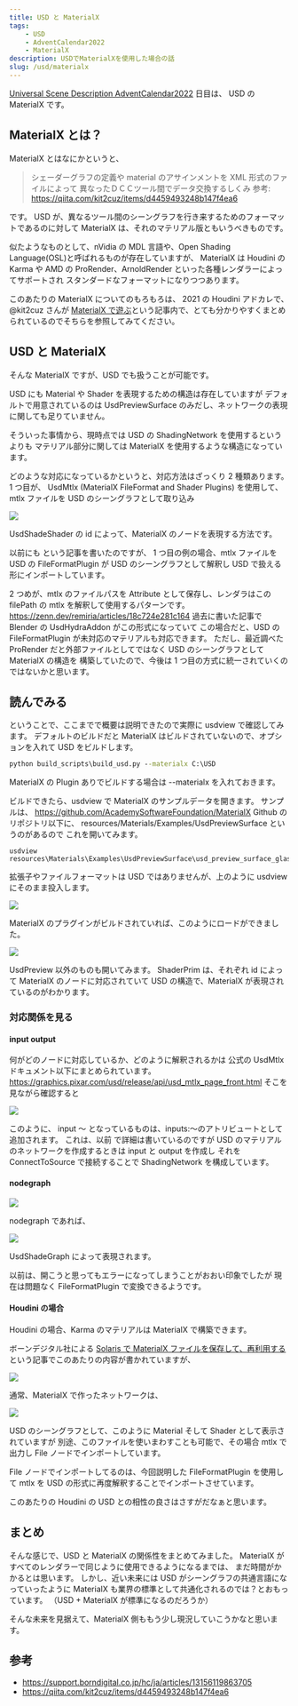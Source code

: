 ```yaml
---
title: USD と MaterialX
tags:
    - USD
    - AdventCalendar2022
    - MaterialX
description: USDでMaterialXを使用した場合の話
slug: /usd/materialx
---
```


[Universal Scene Description AdventCalendar2022](https://qiita.com/advent-calendar/2022/usd) 日目は、 USD の MaterialX です。

## MaterialX とは？

MaterialX とはなにかというと、

> シェーダーグラフの定義や material のアサインメントを XML 形式のファイルによって
> 異なったＤＣＣツール間でデータ交換するしくみ
> 参考: https://qiita.com/kit2cuz/items/d4459493248b147f4ea6

です。
USD が、異なるツール間のシーングラフを行き来するためのフォーマットであるのに対して
MaterialX は、それのマテリアル版ともいうべきものです。

似たようなものとして、nVidia の MDL 言語や、Open Shading Language(OSL)と呼ばれるものが存在していますが、
MaterialX は Houdini の Karma や AMD の ProRender、ArnoldRender といった各種レンダラーによってサポートされ
スタンダードなフォーマットになりつつあります。

このあたりの MaterialX についてのもろもろは、 2021 の Houdini アドカレで、 @kit2cuz さんが [MaterialX で遊ぶ](https://qiita.com/kit2cuz/items/d4459493248b147f4ea6)という記事内で、とても分かりやすくまとめられているのでそちらを参照してみてください。

## USD と MaterialX

そんな MaterialX ですが、USD でも扱うことが可能です。

USD にも Material や Shader を表現するための構造は存在していますが
デフォルトで用意されているのは UsdPreviewSurface のみだし、ネットワークの表現に関しても足りていません。

そういった事情から、現時点では USD の ShadingNetwork を使用するというよりも
マテリアル部分に関しては MaterialX を使用するような構造になっています。

どのような対応になっているかというと、対応方法はざっくり 2 種類あります。
1 つ目が、 UsdMtlx (MaterialX FileFormat and Shader Plugins) を使用して、 mtlx ファイルを USD のシーングラフとして取り込み

![](https://gyazo.com/3f056ecc90f9f19f59222d9f86102542.png)

UsdShadeShader の id によって、MaterialX のノードを表現する方法です。

以前にも <AutoLinkTitle url="/usd/fileformat_plugin" /> という記事を書いたのですが、
1 つ目の例の場合、mtlx ファイルを USD の FileFormatPlugin が USD のシーングラフとして解釈し
USD で扱える形にインポートしています。

2 つめが、mtlx のファイルパスを Attribute として保存し、レンダラはこの filePath の mtlx を解釈して使用するパターンです。
https://zenn.dev/remiria/articles/18c724e281c164
過去に書いた記事で Blender の UsdHydraAddon がこの形式になっていて
この場合だと、USD の FileFormatPlugin が未対応のマテリアルも対応できます。
ただし、最近調べた ProRender だと外部ファイルとしてではなく USD のシーングラフとして MaterialX の構造を
構築していたので、今後は 1 つ目の方式に統一されていくのではないかと思います。

## 読んでみる

ということで、ここまでで概要は説明できたので実際に usdview で確認してみます。
デフォルトのビルドだと MaterialX はビルドされていないので、オプションを入れて USD をビルドします。

```bat
python build_scripts\build_usd.py --materialx C:\USD
```

MaterialX の Plugin ありでビルドする場合は --materialx を入れておきます。

ビルドできたら、usdview で MaterialX のサンプルデータを開きます。
サンプルは、
https://github.com/AcademySoftwareFoundation/MaterialX
Github のリポジトリ以下に、 resources/Materials/Examples/UsdPreviewSurface というのがあるので
これを開いてみます。

```
usdview resources\Materials\Examples\UsdPreviewSurface\usd_preview_surface_glass.mtlx
```

拡張子やファイルフォーマットは USD ではありませんが、上のように usdview にそのまま投入します。

![](https://gyazo.com/69889187dbb67b8c5581abe94639f1c2.png)

MaterialX のプラグインがビルドされていれば、このようにロードができました。

![](https://gyazo.com/79f7fc0a8cbf7276a872ebcfab32f246.png)

UsdPreview 以外のものも開いてみます。
ShaderPrim は、それぞれ id によって MaterialX のノードに対応されていて
USD の構造で、MaterialX が表現されているのがわかります。

### 対応関係を見る

#### input output

何がどのノードに対応しているか、どのように解釈されるかは
公式の UsdMtlx ドキュメント以下にまとめられています。
https://graphics.pixar.com/usd/release/api/usd_mtlx_page_front.html
そこを見ながら確認すると

![](https://gyazo.com/5958b3d529ae545d8a5fab90ee710766.png)

このように、 input ～ となっているものは、inputs:～のアトリビュートとして追加されます。
これは、以前 <AutoLinkTitle url="/usd/python/shader" /> で詳細は書いているのですが
USD のマテリアルのネットワークを作成するときは input と output を作成し
それを ConnectToSource で接続することで ShadingNetwork を構成しています。

#### nodegraph

![](https://gyazo.com/adf08643fbaeaf47698c9d0f7e7d449e.png)

nodegraph であれば、

![](https://gyazo.com/f7bfd0b4ebf90ca0f7e8b4093a9afb56.png)

UsdShadeGraph によって表現されます。

以前は、開こうと思ってもエラーになってしまうことがおおい印象でしたが
現在は問題なく FileFormatPlugin で変換できるようです。

#### Houdini の場合

Houdini の場合、Karma のマテリアルは MaterialX で構築できます。

ボーンデジタル社による [Solaris で MaterialX ファイルを保存して、再利用する](https://support.borndigital.co.jp/hc/ja/articles/13156119863705) という記事でこのあたりの内容が書かれていますが、

![](https://gyazo.com/65100479d4340fd5512b9fd827a249ca.png)

通常、MaterialX で作ったネットワークは、

![](https://gyazo.com/20ddcbda3745df172b4bc17a6ed2ddee.png)

USD のシーングラフとして、このように Material そして Shader として表示されていますが
別途、このファイルを使いまわすことも可能で、その場合 mtlx で出力し
File ノードでインポートしています。

File ノードでインポートしてるのは、今回説明した FileFormatPlugin を使用して
mtlx を USD の形式に再度解釈することでインポートさせています。

このあたりの Houdini の USD との相性の良さはさすがだなぁと思います。

## まとめ

そんな感じで、USD と MaterialX の関係性をまとめてみました。
MaterialX がすべてのレンダラーで同じように使用できるようになるまでは、
まだ時間がかかるとは思います。
しかし、近い未来には USD がシーングラフの共通言語になっていったように
MaterialX も業界の標準として共通化されるのでは？とおもっています。
（USD + MaterialX が標準になるのだろうか）

そんな未来を見据えて、MaterialX 側ももう少し現況していこうかなと思います。

## 参考

-   https://support.borndigital.co.jp/hc/ja/articles/13156119863705
-   https://qiita.com/kit2cuz/items/d4459493248b147f4ea6
